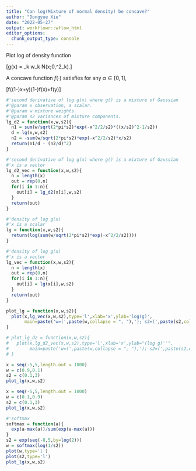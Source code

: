 ```yaml
---
title: "Can log(Mixture of normal density) be concave?"
author: "Dongyue Xie"
date: "2022-05-27"
output: workflowr::wflow_html
editor_options:
  chunk_output_type: console
---
```


Plot log of density function 

\[g(x) = \sum_k w_k N(x;0,\sigma^2_k).\]

A concave function $f(\cdot)$ satisfies for any $\alpha\in[0,1]$, 

\[f((1-\alpha)x+\alpha y)\geq (1-\alpha)f(x)+\alpha f(y)\]

```r
#'second derivative of log g(x) where g() is a mixture of Gaussian
#'@param x observation, a scalar.
#'@param w mixture weights.
#'@param s2 variances of mixture components.
lg_d2 = function(x,w,s2){
  n1 = sum(w/sqrt(2*pi*s2)*exp(-x^2/2/s2)*((x/s2)^2-1/s2))
  d = lg(x,w,s2)
  n2 = -sum(w/sqrt(2*pi*s2)*exp(-x^2/2/s2)*x/s2)
  return(n1/d - (n2/d)^2)
}

#'second derivative of log g(x) where g() is a mixture of Gaussian
#'x is a vector
lg_d2_vec = function(x,w,s2){
  n = length(x)
  out = rep(0,n)
  for(i in 1:n){
    out[i] = lg_d2(x[i],w,s2)
  }
  return(out)
}

#'density of log g(x)
#'x is a scalar
lg = function(x,w,s2){
  return(log(sum(w/sqrt(2*pi*s2)*exp(-x^2/2/s2))))
}

#'density of log g(x)
#'x is a vector
lg_vec = function(x,w,s2){
  n = length(x)
  out = rep(0,n)
  for(i in 1:n){
    out[i] = lg(x[i],w,s2)
  }
  return(out)
}

plot_lg = function(x,w,s2){
  plot(x,lg_vec(x,w,s2),type='l',xlab='x',ylab='log(g)',
       main=paste('w=(',paste(w,collapse = ", "),'); s2=(',paste(s2,collapse = ", "),')',sep=''))
}

# plot_lg_d2 = function(x,w,s2){
#   plot(x,lg_d2_vec(x,w,s2),type='l',xlab='x',ylab="(log g)''",
#        main=paste('w=(',paste(w,collapse = ", "),'); s2=(',paste(s2,collapse = ", "),')',sep=''))
# }
```


```r
x = seq(-5,5,length.out = 1000)
w = c(0.9,0.1)
s2 = c(0.1,3)
plot_lg(x,w,s2)
```

```r
x = seq(-5,5,length.out = 1000)
w = c(0.1,0.9)
s2 = c(0.1,3)
plot_lg(x,w,s2)
```


```r
#'softmax
softmax = function(a){
  exp(a-max(a))/sum(exp(a-max(a)))
}
s2 = exp(seq(-8,5,by=log(2)))
w = softmax(log(1/s2))
plot(w,type='l')
plot(s2,type='l')
plot_lg(x,w,s2)
```


